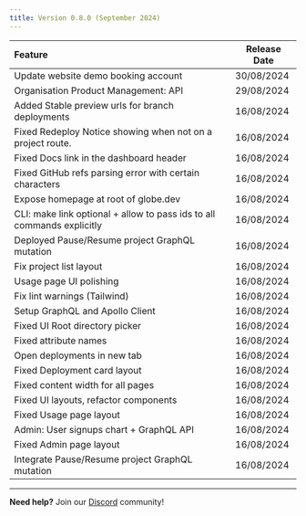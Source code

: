 ```yaml
---
title: Version 0.8.0 (September 2024)
---
```


| Feature                                                                 | Release Date |
| :---------------------------------------------------------------------- | ------------ |
| Update website demo booking account                                     | 30/08/2024   |
| Organisation Product Management: API                                    | 29/08/2024   |
| Added Stable preview urls for branch deployments                        | 16/08/2024   |
| Fixed Redeploy Notice showing when not on a project route.              | 16/08/2024   |
| Fixed Docs link in the dashboard header                                 | 16/08/2024   |
| Fixed GitHub refs parsing error with certain characters                 | 16/08/2024   |
| Expose homepage at root of globe.dev                                    | 16/08/2024   |
| CLI: make link optional \+ allow to pass ids to all commands explicitly | 16/08/2024   |
| Deployed Pause/Resume project GraphQL mutation                          | 16/08/2024   |
| Fix project list layout                                                 | 16/08/2024   |
| Usage page UI polishing                                                 | 16/08/2024   |
| Fix lint warnings (Tailwind)                                            | 16/08/2024   |
| Setup GraphQL and Apollo Client                                         | 16/08/2024   |
| Fixed UI Root directory picker                                          | 16/08/2024   |
| Fixed attribute names                                                   | 16/08/2024   |
| Open deployments in new tab                                             | 16/08/2024   |
| Fixed Deployment card layout                                            | 16/08/2024   |
| Fixed content width for all pages                                       | 16/08/2024   |
| Fixed UI layouts, refactor components                                   | 16/08/2024   |
| Fixed Usage page layout                                                 | 16/08/2024   |
| Admin: User signups chart \+ GraphQL API                                | 16/08/2024   |
| Fixed Admin page layout                                                 | 16/08/2024   |
| Integrate Pause/Resume project GraphQL mutation                         | 16/08/2024   |

---

**Need help?** Join our [Discord](https://invertase.link/globe-discord) community!
